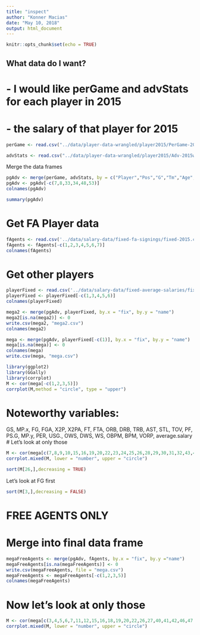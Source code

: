 ```yaml
---
title: "inspect"
author: "Konner Macias"
date: "May 10, 2018"
output: html_document
---
```


```r
knitr::opts_chunk$set(echo = TRUE)
```

## What data do I want?
# - I would like perGame and advStats for each player in 2015
# - the salary of that player for 2015

```r
perGame <- read.csv("../data/player-data-wrangled/player2015/PerGame-2015wrangled.csv", stringsAsFactors = FALSE)

advStats <- read.csv("../data/player-data-wrangled/player2015/Adv-2015wrangled.csv", stringsAsFactors = FALSE)
```
Merge the data frames
```r
pgAdv <- merge(perGame, advStats, by = c("Player","Pos","G","Tm","Age","fix"))
pgAdv <- pgAdv[-c(7,8,33,34,48,53)]
colnames(pgAdv)
```
```r
summary(pgAdv)
```

# Get FA Player data
```r
fAgents <- read.csv('../data/salary-data/fixed-fa-signings/fixed-2015.csv', stringsAsFactors = FALSE)
fAgents <- fAgents[-c(1,2,3,4,5,6,7)]
colnames(fAgents)
```

# Get other players
```r
playerFixed <- read.csv('../data/salary-data/fixed-average-salaries/fixed-2015.csv', stringsAsFactors = FALSE)
playerFixed <- playerFixed[-c(1,3,4,5,6)]
colnames(playerFixed)
```
```r
mega2 <- merge(pgAdv, playerFixed, by.x = "fix", by.y = "name")
mega2[is.na(mega2)] <- 0
write.csv(mega2, "mega2.csv")
colnames(mega2)
```


```r
mega <- merge(pgAdv, playerFixed[-c(1)], by.x = "fix", by.y = "name")
mega[is.na(mega)] <- 0
colnames(mega)
write.csv(mega, "mega.csv")
```


```r
library(ggplot2)
library(GGally)
library(corrplot)
M <- cor(mega[-c(1,2,3,5)])
corrplot(M,method = "circle", type = "upper")
```
# Noteworthy variables:
GS, MP.x, FG, FGA, X2P, X2PA, FT, FTA, ORB, DRB, TRB, AST, STL, TOV, PF, PS.G, MP.y, PER, USG., OWS, DWS, WS, OBPM, BPM, VORP, average.salary
# Let's look at only those
```r
M <- cor(mega[c(7,8,9,10,15,16,19,20,22,23,24,25,26,28,29,30,31,32,43,44,45,46,48,50,51,52)])
corrplot.mixed(M, lower = "number", upper = "circle")
```

```r
sort(M[26,],decreasing = TRUE)
```
Let's look at FG first
```r
sort(M[3,],decreasing = FALSE)
```


# FREE AGENTS ONLY
# Merge into final data frame
```r
megaFreeAgents <- merge(pgAdv, fAgents, by.x = "fix", by.y ="name")
megaFreeAgents[is.na(megaFreeAgents)] <- 0
write.csv(megaFreeAgents, file = "mega.csv")
megaFreeAgents <- megaFreeAgents[-c(1,2,3,5)]
colnames(megaFreeAgents)
```

# Now let's look at only those
```r
M <- cor(mega[c(3,4,5,6,7,11,12,15,16,18,19,20,22,26,27,40,41,42,46,47,49)])
corrplot.mixed(M, lower = "number", upper = "circle")
```


